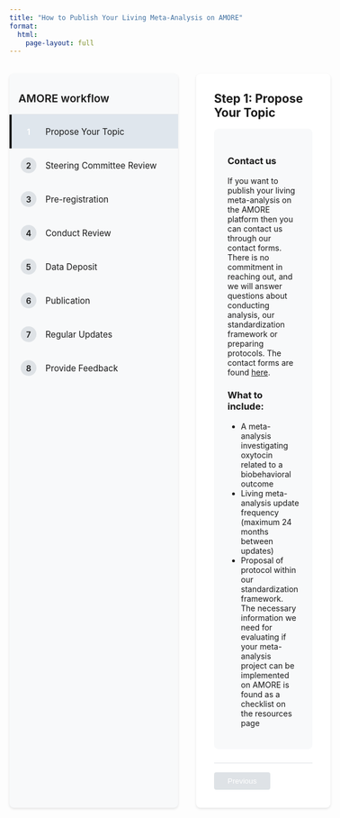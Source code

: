 ```yaml
---
title: "How to Publish Your Living Meta-Analysis on AMORE"
format:
  html:
    page-layout: full
---
```


```{=html}
<div class="wizard-container">
  <div class="wizard-nav">
    <div class="nav-header">
      AMORE workflow 
    </div>
    <ul class="step-list">
      <li class="step-item active" data-step="1">
        <span class="step-number">1</span>
        <span class="step-text">Propose Your Topic</span>
      </li>
      <li class="step-item" data-step="2">
        <span class="step-number">2</span>
        <span class="step-text">Steering Committee Review</span>
      </li>
      <li class="step-item" data-step="3">
        <span class="step-number">3</span>
        <span class="step-text">Pre-registration</span>
      </li>
      <li class="step-item" data-step="4">
        <span class="step-number">4</span>
        <span class="step-text">Conduct Review</span>
      </li>
      <li class="step-item" data-step="5">
        <span class="step-number">5</span>
        <span class="step-text">Data Deposit</span>
      </li>
      <li class="step-item" data-step="6">
        <span class="step-number">6</span>
        <span class="step-text">Publication</span>
      </li>
      <li class="step-item" data-step="7">
        <span class="step-number">7</span>
        <span class="step-text">Regular Updates</span>
      </li>
      <li class="step-item" data-step="8">
        <span class="step-number">8</span>
        <span class="step-text">Provide Feedback</span>
      </li>
    </ul>
  </div>

  <div class="wizard-content">
    <!-- Step 1: Propose Your Topic -->
    <div class="step-content active" id="step1">
      <h2>Step 1: Propose Your Topic</h2>
      <div class="content-box">
        <h3>Contact us</h3>
        <p>
        If you want to publish your living meta-analysis on the AMORE platform then you can contact us through our contact forms. There is no commitment in reaching out, and we will answer questions about conducting analysis, our standardization framework or preparing protocols. The contact forms are found <a href="contact.html">here</a>.
        </p>
        <h3>What to include:</h3>
        <ul>
          <li>A meta-analysis investigating oxytocin related to a biobehavioral outcome</li>
          <li>Living meta-analysis update frequency (maximum 24 months between updates)</li>
          <li>Proposal of protocol within our standardization framework. The necessary information we need for evaluating if your meta-analysis project can be implemented on AMORE is found as a checklist on the resources page</li>
        </ul>
      </div>
    </div>

    <!-- Step 2: Steering Committee Review -->
    <div class="step-content" id="step2">
      <h2>Step 2: Steering Committee Review</h2>
      <div class="content-box">
        <h3>Review Process</h3>
        <ul>
          <li>Evaluation that living meta-analysis is within platform remit</li>
          <li>Confirmation that topic is suitable for inclusion</li>
          <li>Verification that all mandatory requirements from checklist are met</li>
          <li>Methodological review and advice if needed</li>
        </ul>
      </div>
    </div>

    <!-- Step 3: Pre-registration -->
    <div class="step-content" id="step3">
      <h2>Step 3: Pre-registration</h2>
      <div class="content-box">
        <h3>Registration Requirements</h3>
        <ul>
          <li>Pre-register in recognised repository (e.g. Open Science Framework, PROSPERO)</li>
          <li>Project will be added to AMORE homepage with its own project page</li>
        </ul>
      </div>
    </div>
    
    <!-- Step 4: Conduct Review -->
    <div class="step-content" id="step4">
      <h2>Step 4: Conduct Review</h2>
      <div class="content-box">
        <h3>Perform systematic review</h3>
        <ul>
          <li>Conduct review based on pre-registered protocol</li>
          <li>Analyses must be performed on free software for reproducibility</li>
          <li>Track any deviations from protocol and document in deviation report</li>
        </ul>
      </div>
    </div>

    <!-- Step 5: Data Deposit -->
    <div class="step-content" id="step5">
      <h2>Step 5: Data Deposit</h2>
      <div class="content-box">
        <h3>Data Requirements</h3>
        <ul>
          <li>Deposit complete dataset in recognized repository (e.g. Open Science Framework or Zenodo)</li> 
          <li>Deposit free software script in recognised repository</li>
          <li>Provide deviation report as supplementary material to analysis script</li>
        </ul>
      </div>
    </div>

    <!-- Step 6: Publication -->
    <div class="step-content" id="step6">
      <h2>Step 6: Publication</h2>
      <div class="content-box">
        <h3>Publication Process</h3>
        <ul>
          <li>Publish manuscript on recognized pre-print server (e.g., Open Science Framework)</li>
          <li>Submit to peer-reviewed journal</li>
          <li>Project page will be updated with links to:</li>
          <ul>
            <li>Pre-print</li>
            <li>Published paper</li>
            <li>Deviation report</li>
          </ul>
          <li>Ensure all documentation remains accessible</li>
        </ul>
      </div>
    </div>

    <!-- Step 7: Regular Updates -->
    <div class="step-content" id="step7">
      <h2>Step 7: Regular Updates</h2>
      <div class="content-box">
        <h3>Update Requirements</h3>
        <ul>
          <li>Conduct new searches according to update plan</li>
          <li>Maximum time between updates: 24 months</li>
          <li>For each update:</li>
          <ul>
            <li>Document all changes</li>
            <li>Remove any retracted papers</li>
            <li>Update all relevant materials</li>
            <li>Maintain accessibility of all documents</li>
          </ul>
          <li>Follow original protocol for consistency</li>
        </ul>
      </div>
    </div>
    
    <!-- Step 8: Provide Feedback -->
    <div class="step-content" id="step8">
      <h2>Step 8: Provide Feedback</h2>
      <div class="content-box">
        <h3>Help Us Improve</h3>
        <p>
          Your experience publishing on AMORE is valuable! We welcome feedback on:
        </p>
        <ul>
          <li>The publication workflow and process</li>
          <li>Platform functionality and user experience</li>
          <li>Documentation and guidance clarity</li>
          <li>Thoughts on the standardised framework</li>
          <li>Any challenges you encountered</li>
        </ul>
        <p>
          Your input helps us continuously improve AMORE for the research community.
        </p>
        <div style="text-align: center; margin-top: 2rem;">
          <a href="contact.html#feedback-form" class="primary-button">
            Share Your Feedback
          </a>
        </div>
      </div>
    </div>

    <div class="wizard-navigation">
      <button class="nav-button prev-button" disabled>Previous</button>
      <button class="nav-button next-button">Next</button>
    </div>
  </div>
</div>

<style>
.wizard-container {
  display: flex;
  gap: 2rem;
  margin: 2rem auto;
  max-width: 1200px;
  min-height: 600px;
  align-items: stretch; /* Make both containers same height */
}

.wizard-nav {
  flex: 0 0 300px;
  background: #f8f9fa;
  border-radius: 8px;
  padding: 1rem 0;
  box-shadow: 0 2px 4px rgba(0,0,0,0.1);
  display: flex;
  flex-direction: column;
}

.nav-header {
  padding: 1rem;
  font-weight: 600;
  font-size: 1.2rem;
  color: var(--primary-color);
  border-bottom: 1px solid #dee2e6;
}

.step-list {
  list-style: none;
  padding: 0;
  margin: 0;
  flex: 1; /* Take up remaining space in nav */
}

.step-item {
  display: flex;
  align-items: center;
  padding: 1rem;
  cursor: pointer;
  transition: all 0.3s ease;
  border-left: 4px solid transparent;
}

.step-item:hover {
  background: rgba(92, 105, 151, 0.1);
}

.step-item.active {
  background: rgba(9, 64, 116, 0.1);
  border-left-color: var(--primary-color);
}

.step-item.active .step-number {
  background: var(--primary-color);
  color: white;
}

.step-number {
  width: 28px;
  height: 28px;
  background: #dee2e6;
  border-radius: 50%;
  display: flex;
  align-items: center;
  justify-content: center;
  margin-right: 1rem;
  font-weight: 600;
  font-size: 0.9rem;
}

.step-text {
  font-size: 0.95rem;
}

.wizard-content {
  flex: 1;
  padding: 2rem;
  background: white;
  border-radius: 8px;
  box-shadow: 0 2px 4px rgba(0,0,0,0.1);
  display: flex;
  flex-direction: column;
}

.step-content {
  display: none;
  flex: 1; /* Take up available space */
}

.step-content.active {
  display: block;
}

/* Move h2 higher up in the box */
.step-content h2 {
  margin-top: 0;
  margin-bottom: 1rem;
  padding-top: 0;
}

.content-box {
  background: #f8f9fa;
  padding: 1.5rem;
  border-radius: 8px;
  margin-bottom: 1.5rem;
  flex: 1; /* Take up remaining space */
}

.wizard-navigation {
  display: flex;
  justify-content: space-between;
  margin-top: auto; /* Push to bottom */
  padding-top: 1rem;
  border-top: 1px solid #dee2e6;
}

.nav-button {
  padding: 0.5rem 1.5rem;
  background: var(--primary-color);
  color: white;
  border: none;
  border-radius: 4px;
  cursor: pointer;
  transition: all 0.3s ease;
}

.nav-button:hover:not(:disabled) {
  background: var(--secondary-color);
}

.nav-button:disabled {
  background: #dee2e6;
  cursor: not-allowed;
}

@media (max-width: 768px) {
  .wizard-container {
    flex-direction: column;
  }

  .wizard-nav {
    flex: none;
    width: 100%;
    position: relative;
    top: 0;
  }
  
  .wizard-content {
    min-height: 400px;
  }
}
</style>

<script>
document.addEventListener('DOMContentLoaded', function() {
    const stepItems = document.querySelectorAll('.step-item');
    const stepContents = document.querySelectorAll('.step-content');
    const prevButton = document.querySelector('.prev-button');
    const nextButton = document.querySelector('.next-button');
    let currentStep = 1;
    
    function setActiveStep(stepNumber) {
        // Update navigation items
        stepItems.forEach(item => {
            if (parseInt(item.dataset.step) === stepNumber) {
                item.classList.add('active');
            } else {
                item.classList.remove('active');
            }
        });
        
        // Update content sections
        stepContents.forEach(content => {
            if (content.id === `step${stepNumber}`) {
                content.classList.add('active');
            } else {
                content.classList.remove('active');
            }
        });
        
        // Update button states
        prevButton.disabled = stepNumber === 1;
        nextButton.disabled = stepNumber === 8;
        
        currentStep = stepNumber;
    }
    
    // Add click handlers for step items
    stepItems.forEach(item => {
        item.addEventListener('click', () => {
            const stepNumber = parseInt(item.dataset.step);
            setActiveStep(stepNumber);
        });
    });
    
    // Add click handlers for navigation buttons
    prevButton.addEventListener('click', () => {
        if (currentStep > 1) {
            setActiveStep(currentStep - 1);
        }
    });
    
    nextButton.addEventListener('click', () => {
        if (currentStep < 8) { 
            setActiveStep(currentStep + 1);
        }
    });

    // Initialize the first step
    setActiveStep(1);
});
</script>
```